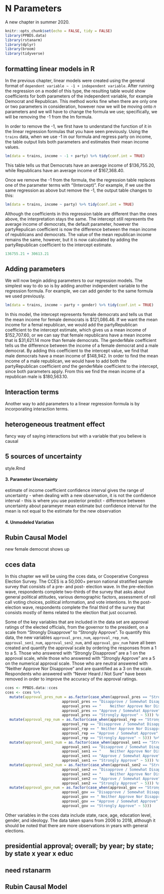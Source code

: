 # N Parameters {#n-parameters}

A new chapter in summer 2020.

```r
knitr::opts_chunk$set(echo = FALSE, tidy = FALSE)
library(PPBDS.data)
library(rstanarm)
library(dplyr)
library(broom)
library(tidyverse)
```

<!-- 
intercept

Interactions --- use: income ~ party*something

heterogeneous treatment effects --- use:  att_start ~ treatment*something 
just a fancy way of saying interaction effects, but with a variable which us causal


What problems do we face? All the things that make modeling difficult. Why is this so hard? -->

<!-- Centering. -->

<!-- Might naively just take the value for each bucket. But that overfits! Need to put down some structure, like ordering. -->

<!-- income category, party id, pooling, age, -->

<!-- overfitting/underfitting bias/variance -->

<!-- We must have left bootstrapping behind by now. No more bootstraps, at least for the purpose of calculating uncertainty. (We will use it later for the purpose of out-of-sample testing and avoiding overfitting.) Key lesson is that overfitting is easy. You can't just estimate a value for each cell. You need to smooth and borrow strength. Of course, the only way to do that is with a Bayesian approach. Right? We don't want to get into hacked likelihood approaches. -->

<!-- cces looks perfect for this project. There are 400,000 rows, so it seems like you ought to have plenty of data for anything you want, but once you realize there are 51 states and 10 years, things get sparse fast. We only have 15 observations, for example, for Wyoming in 2007. Once you start subsetting by race and education, you have no choice but to start borrowing strength.  -->

<!-- So, just what will we use? rstanarm(). If so (and if we have not introduced it earlier), we can begin with seeing how it is similar to lm() and then expand. This means that, in one paramter chapter, we should be doing lm( ~ 1). In two parameter, lm( ~ treatment) --- if treatment is zero one --- or, perhaps better, lm( ~ -1 + treatment) if treatment is a factor/character with two levels. We might also have introduced  -->

## formatting linear models in R
In the previous chapter, linear models were created using the general format of `dependent variable ~ -1 + independent variable`. After running the regression on a model of this type, the resulting table would show coefficients for both parameters of the independent variable, for example Democrat and Republican. This method works fine when there are only one or two parameters in consideration, however now we will be moving onto *n* parameters and we will have to change the formula we use; specifically, we will be removing the -1 from the lm formula.

In order to remove the -1, we first have to understand the function of it in the linear regression formulas that you have seen previously. Using the `trains` data, when we use -1 in our formula and regress party on income, the table output lists both parameters and estimates their mean income values.

```r

lm(data = trains, income ~ -1 + party) %>% tidy(conf.int = TRUE)

```
<!-- Is there a way to make this output neater in the knit document? More of a typical regression table? -->
This table tells us that Democrats have an average income of $136,755.20, while Republicans have an average income of $167,368.40. 

Once we remove the -1 from the formula, the the regression table replaces one of the parameter terms with "(Intercept)". For example, if we use the same regression as above but remove the -1, the output table changes to this:
```r

lm(data = trains, income ~ party) %>% tidy(conf.int = TRUE)

```

Although the coefficients in this regression table are different than the ones above, the interpretation stays the same. The intercept still represents the average income of democrats, the default parameter, however the partyRepulican coefficient is now the difference between the mean income of republicans and democrats. The value of the mean republican income remains the same, however, but it is now calculated by adding the partyRepublican coefficient to the intercept estimate.

```r
136755.21 + 30613.21
```


## Adding parameters
We will now begin adding parameters to our regression models. The simplest way to do so is by adding another independent variable to the regression formula. For example, we can add gender to the same formula we used previously.

```r

lm(data = trains, income ~ party + gender) %>% tidy(conf.int = TRUE)

```

In this model, the intercept represents female democrats and tells us that the mean income for female democrats is $121,086.46. If we want the mean income for a femal republican, we would add the partyRepublican coefficient to the intercept estimate, which gives us a mean income of $152,707.60, or we can say that female republicans have a mean income that is $31,621.14 more than female democrats. The genderMale coefficient tells us the difference between the income of a female democrat and a male democrat. By adding this coefficient to the intercept value, we find that male democrats have a mean income of $148,942. In order to find the mean income of a male republican, we would have to add both the partyRepublican coefficient *and* the genderMale coefficient to the intercept, since both parameters apply. From this we find the mean income of a republican male is $180,563.10. 

## Interaction terms
Another way to add parameters to a linear regression formula is by incorporating interaction terms. 



## heterogeneous treatment effect
fancy way of saying interactions but with a variable that you believe is causal 



## 5 sources of uncertainty
style.Rmd

#### 3. Parameter Uncertainty
estimate of income coefficient
confidence interval gives the range of uncertainty
  - when dealing with a new observation, it is not the confidence interval
      - this is where you use posterior predict
      - difference between uncertainty about parameyer mean estimate but confidence interval for the mean is not equal to the estimate for the new observation

#### 4. Unmodeled Variation




## Rubin Causal Model
new female democrat shows up


## cces data
In this chapter we will be using the cces data, or Cooperative Congress Election Survey. The CCES is a 50,000+ person national stratified sample survey that consists of a pre- and post- election wave. In the pre-election wave, respondents complete two-thirds of the survey that asks about general political attitudes, various demographic factors, assessment of roll call voting choices, political information, and vote intentions. In the post-election wave, respondents complete the final third of the survey that consists mostly of items related to the election that just occurred.

Some of the key variables that are included in the data set are approval ratings of the elected officials, from the governor to the president, on a scale from "Strongly Disapprove" to "Strongly Approve". To quantify this data, the new variables `approval_pres_num`, `approval_rep_num`, `approval_sen1_num`, `approval_sen2_num`, and `approval_gov_num` have all been created and quantify the approval scale by ordering the responses from a 1 to a 5. Those who answered with "Strongly Disapprove" are a 1 on the approval scale, while those who answered with "Strongly Approve" are a 5 on the numerical approval scale. Those who are neutral answered with "Neither Approve Nor Disapprove" and are quantified as a 3 on the scale. Respondents who answered with "Never Heard / Not Sure" have been removed in order to improve the accuracy of the approval ratings.

```r
cces <- PPBDS.data::cces
cces <- cces %>%
  mutate(approval_pres_num = as.factor(case_when(approval_pres == "Strongly Disapprove" ~ 1,
                          approval_pres == "Disapprove / Somewhat Disapprove" ~ 2, 
                          approval_pres == "	Neither Approve Nor Disapprove" ~ 3,
                          approval_pres == "Approve / Somewhat Approve" ~ 4,
                          approval_pres == "Strongly Approve" ~ 5))) %>%
  mutate(approval_rep_num = as.factor(case_when(approval_rep == "Strongly Disapprove" ~ 1,
                          approval_rep == "Disapprove / Somewhat Disapprove" ~ 2, 
                          approval_rep == "	Neither Approve Nor Disapprove" ~ 3,
                          approval_rep == "Approve / Somewhat Approve" ~ 4,
                          approval_rep == "Strongly Approve" ~ 5))) %>%
  mutate(approval_sen1_num = as.factor(case_when(approval_sen1 == "Strongly Disapprove" ~ 1,
                          approval_sen1 == "Disapprove / Somewhat Disapprove" ~ 2, 
                          approval_sen1 == "	Neither Approve Nor Disapprove" ~ 3,
                          approval_sen1 == "Approve / Somewhat Approve" ~ 4,
                          approval_sen1 == "Strongly Approve" ~ 5))) %>%
  mutate(approval_sen2_num = as.factor(case_when(approval_sen2 == "Strongly Disapprove" ~ 1,
                          approval_sen2 == "Disapprove / Somewhat Disapprove" ~ 2, 
                          approval_sen2 == "	Neither Approve Nor Disapprove" ~ 3,
                          approval_sen2 == "Approve / Somewhat Approve" ~ 4,
                          approval_sen2 == "Strongly Approve" ~ 5))) %>%
  mutate(approval_gov_num = as.factor(case_when(approval_gov == "Strongly Disapprove" ~ 1,
                          approval_gov == "Disapprove / Somewhat Disapprove" ~ 2, 
                          approval_gov == "	Neither Approve Nor Disapprove" ~ 3,
                          approval_gov == "Approve / Somewhat Approve" ~ 4,
                          approval_gov == "Strongly Approve" ~ 5)))
```
<!-- HV: How do I add these new variables to the data set for everyone to use? Do I include the code for that in the Markdown or do I instruct the readers how to create these variables themselves with the cces data they are given? -->

Other variables in the cces data include state, race, age, education level, gender, and ideology. The data taken spans from 2006 to 2018, although it should be noted that there are more observations in years with general elections.

## presidential approval; overall; by year; by state; by state x year x educ

## need rstanarm

## Rubin Causal Model

<!-- create numeric `rating` 1 to 4. Leave out Never heard. Might use percentage strongly approve. -->

<!-- discuss overall rating for entire date set. One parameter. Discuss. For each year. For each state. -->

<!-- basic lm -->

<!-- lm(data = cces, age ~ 1) %>% tidy(conf.int = TRUE) -->
<!-- lm(data = cces, age ~ -1 + state) %>% tidy(conf.int = TRUE) -->
<!-- lm(data = cces, age ~ -1 + as.factor(year)) %>% tidy(conf.int = TRUE) -->

<!-- obj <- lm(data = cces, age ~ -1 + state*as.factor(year)) %>% tidy(conf.int = TRUE) -->


<!-- Connecting parameters to real world concepts. What are we measuring? validity. -->

<!-- estimands -->




